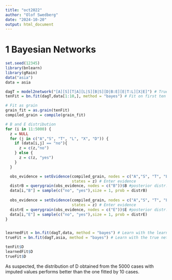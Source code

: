 ```yaml
---
title: "oct2022"
author: "Olof Swedberg"
date: "2024-10-20"
output: html_document
---
```


# 1 Bayesian Networks
```r
set.seed(12345) 
library(bnlearn) 
library(gRain)
data("asia")
data = asia

dagT = model2network("[A][S][T|A][L|S][B|S][D|B:E][E|T:L][X|E]") # True Asian Network
tenFit = bn.fit(dagT,data[1:10,], method = "bayes") # Fit on first ten

# Fit as grain
grain_fit = as.grain(tenFit)
compiled_grain = compile(grain_fit)

# B and E distribution
for (i in 11:5000) {
  z = NULL
  for (j in c("A","S", "T", "L", "X", "D")) {
    if (data[i,j] == "no"){
      z = c(z,"no")
    } else {
      z = c(z, "yes")
    }
  }

  obs_evidence = setEvidence(compiled_grain, nodes = c("A","S", "T", "L", "X", "D"),
                             states = z) # Enter evidence
  distrB = querygrain(obs_evidence, nodes = c("B"))$B #posterior distr.
  data[i,"B"] = sample(c("no", "yes"),size = 1, prob = distrB)
  
  obs_evidence = setEvidence(compiled_grain, nodes = c("A","S", "T", "L", "X", "D"),
                             states = z) # Enter evidence
  distrE = querygrain(obs_evidence, nodes = c("E"))$E #posterior distr.
  data[i,"E"] = sample(c("no", "yes"),size = 1, prob = distrE)
}


learnedFit = bn.fit(dagT,data, method = "bayes") # Learn with the learned network
trueFit = bn.fit(dagT,asia, method = "bayes") # Learn with the true network

tenFit$D
learnedFit$D
trueFit$D
```

As suspected, the distribution of D obtained from the 5000 cases with imputed values performs better than the one fitted by 10 cases.

